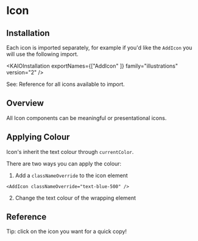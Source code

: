 
<Meta title="Illustrations/Icon/Icon (v2)"/>

# Icon

<ResourceLinks
  sourceCode="https://github.com/cultureamp/kaizen-design-system/tree/main/packages/components/src/Icons"
/>

## Installation

Each icon is imported separately, for example if you'd like the `AddIcon` you will use the following import.

<KAIOInstallation exportNames={["AddIcon" ]} family="illustrations" version="2" />

See: Reference for all icons available to import.

## Overview

All Icon components can be meaningful or presentational icons.

<Canvas of={IconStories.Playground} />
<Controls of={IconStories.Playground} />

## Applying Colour

Icon's inherit the text colour through `currentColor`.

There are two ways you can apply the colour:

1. Add a `classNameOverride` to the icon element

```tsx
<AddIcon classNameOverride="text-blue-500" />
```

2. Change the text colour of the wrapping element

<Canvas of={IconStories.ApplyColour} sourceState="shown" />

## Reference

Tip: click on the icon you want for a quick copy!

<Story of={IconStories.Reference} />

